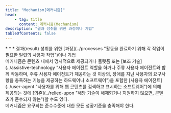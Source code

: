 ```yaml
---
title: "Mechanism[메커니즘]"
head:
    - tag: title
      content: 메커니즘(Mechanism)
description: "결과 성취를 위한 과정이나 기법"
tableOfContents: false
---
```


<Badge text="WCAG2" variant="note" size="large" />
* * *
결과(<span lang="en">result</span>) 성취를 위한 [과정](../processes "활동을 완료하기 위해 각 작업이 필요한 일련의 사용자 작업")이나 기법


<Aside title="참고 1">
메커니즘은 콘텐츠 내에서 명시적으로 제공되거나 플랫폼 또는 [보조 기술](../assistive-technology "사용자 에이전트 역할을 하거나 주류 사용자 에이전트와 함께 작동하며, 주류 사용자 에이전트가 제공하는 것 이상의, 장애를 지닌 사용자의 요구사항을 충족하는 기능을 제공하는 하드웨어나 소프트웨어")을 포함한 [사용자 에이전트](../user-agent "사용자를 위해 웹 콘텐츠를 검색하고 표시하는 소프트웨어")에 의해 제공되는 것에 [의존](../relied-upon "해당 기술이 해제되거나 지원하지 않으면, 콘텐츠가 준수되지 않는")할 수도 있다.
</Aside>

<Aside title="참고 2">
메커니즘은 요구되는 준수수준에 대한 모든 성공기준을 충족해야 한다.
</Aside>
